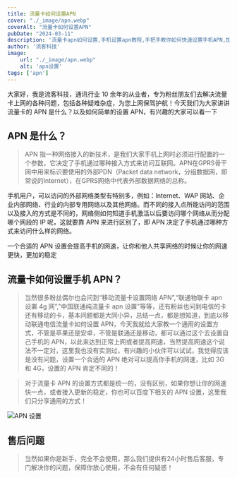 ```yaml
---
title: 流量卡如何设置APN
cover: "./_image/apn.webp"
coverAlt: "流量卡如何设置APN"
pubDate: "2024-03-11"
description: '流量卡apn如何设置,手机设置apn教程,手把手教你如何快速设置手机APN,加快你的网速'
author: '流客科技'
image:
    url: "./_image/apn.webp"
    alt: 'apn设置'
tags: ['apn']
---
```


大家好，我是流客科技，通讯行业 10 余年的从业者，专为粉丝朋友们去解决流量卡上网的各种问题，包括各种疑难杂症，为您上网保驾护航！今天我们为大家讲讲流量卡的 APN 是什么？以及如何简单的设置 APN，有兴趣的大家可以看一下

## APN 是什么？

> APN 指一种网络接入的新技术，是我们大家手机上网时必须进行配置的一个参数，它决定了手机通过哪种接入方式来访问互联网。APN在GPRS骨干网中用来标识要使用的外部PDN（Packet data network，分组数据网，即常说的Internet），在GPRS网络中代表外部数据网络的总称。

手机用户，可以访问的外部网络类型有特别多，例如：Internet、WAP 网站、企业内部网络、行业的内部专用网络以及其他网络。而不同的接入点所能访问的范围以及接入的方式是不同的，网络侧如何知道手机激活以后要访问哪个网络从而分配哪个网段的 IP 呢，这就要靠 APN 来进行区别了，即 APN 决定了手机通过哪种方式来访问什么样的网络。

一个合适的 APN 设置会提高手机的网速，让你和他人共享网络的时候让你的网速更快，更加的稳定

## 流量卡如何设置手机 APN？

> 当然很多粉丝偶尔也会问到“移动流量卡设置网络 APN”,“联通物联卡 apn 设置 4g 网”,"中国联通纯流量卡 apn 设置"等等，还有粉丝也问到电信的卡还有移动的卡，基本问题都是大同小异，总结一点，都是想知道，到底以移动联通电信流量卡如何设置 APN，今天我就给大家教一个通用的设置方式，不管是苹果还是安卓，不管是联通还是移动，都可以通过这个去设置自己手机的 APN，以此来达到正常上网或者提高网速，当然提高网速这个说法不一定对，这里我也没有实测过，有兴趣的小伙伴可以试试，我觉得应该是没有问题，设置一个合适的 APN 绝对可以提高你手机的网速，比如 3G 和 4G，设置的 APN 肯定不同的！

> 对于流量卡 APN 的设置方式都是统一的，没有区别，如果你想让你的网速快一点，或者接入更新的稳定，你也可以百度下相关的 APN 设置，这里我们只分享通用的方式！

![APN 设置](https://vkceyugu.cdn.bspapp.com/VKCEYUGU-dbef5695-ba44-4423-8102-319bf5c8c363/bc699ded-bae1-4bc5-8635-c525f0ab3171.png)

## 售后问题

> 当然如果你是新手，完全不会使用，那么我们提供有24小时售后客服，专门解决你的问题，保障你放心使用，不会有任何疑惑！
